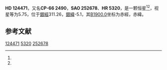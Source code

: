 {{Starbox begin
| name = HD 124471
}}
{{Starbox observe
| epoch = [[J2000.0|J2000.0]]
| constell = {{星座名待查}}<ref name=SIMBAD>{{cite web
 | url=http://simbad.u-strasbg.fr/simbad/sim-id?Ident=HR+5320
 | title =Pulsating variable Star
 | publisher=Centre de Données astronomiques de Strasbourg
 | work=SIMBAD
 | accessdate=2012-07-13}}</ref><ref name=DATA>{{cite web
 | url=http://vizier.u-strasbg.fr/viz-bin/VizieR-5?-out.add=.&-source=5050&-corr=PK=HR&-out.max=9999&HR=5320
 | title=VizieR Detailed Page
 | accessdate=2012-07-13
 | archive-date=2016-03-05
 | archive-url=https://web.archive.org/web/20160305013705/http://vizier.u-strasbg.fr/viz-bin/VizieR-5?-out.add=.&-source=5050&-corr=PK=HR&-out.max=9999&HR=5320
 | dead-url=no
 }}</ref>
| 星官 = 
| ra = {{RA|14|16|38.6}}<ref name=SIMBAD /><ref name=DATA />
| dec = {{DEC|-66|35|16}}<ref name=SIMBAD /><ref name=DATA />
| appmag_v = 5.75<ref name=SIMBAD /><ref name=DATA />
}}
{{Starbox character
| class = B1.5III<ref name=SIMBAD /><ref name=DATA />
| b-v = -0.06<ref name=SIMBAD /><ref name=DATA />
| u-b = -0.87<ref name=SIMBAD /><ref name=DATA />
| r-i = <ref name=SIMBAD /><ref name=DATA />
| variable = 
}}
{{Starbox astrometry
| radial_v = -0.87
| prop_mo_ra = -9
| parallax = 
| p_error = 
}}
{{Starbox catalog
| names =CP-66 2490，[[SAO星表|SAO]] 252678，[[HD星表|HD]] 124471，[[HR星表|HR]] 5320}}
{{Starbox reference |Simbad=HR+5320}}
{{Starbox end}}

'''HD 124471'''，又名'''CP-66 2490'''，'''SAO 252678'''、'''HR 5320'''，是一颗恒星<ref name=SIMBAD /><ref name=DATA />，视星等为5.75，位于[[銀道座標系|銀經]]311.26，[[銀道座標系|銀緯]]-5.1，其[[B1900.0|B1900.0]]坐标为赤經{{RA|14|8|44.4}}，赤緯{{DEC|-66|-5.1|18}}。

== 参考文献 ==
{{reflist}}

{{star-stub}}

[[Category:HD和HDE天體|124471]]
[[Category:HR天體|5320]]
[[Category:SAO天體|252678]]